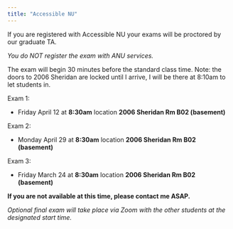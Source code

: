 ```yaml
---
title: "Accessible NU"
---
```


If you are registered with Accessible NU your exams will be proctored by our graduate TA.

*You do NOT register the exam with ANU services.*

The exam will begin 30 minutes before the standard class time. Note: the doors to 2006 Sheridan are locked until I arrive, I will be there at 8:10am to let students in.

Exam 1:

-   Friday April 12 at **8:30am** location **2006 Sheridan Rm B02 (basement)**

Exam 2:

-   Monday April 29 at **8:30am** location **2006 Sheridan Rm B02 (basement)**

Exam 3:

-   Friday March 24 at **8:30am** location **2006 Sheridan Rm B02 (basement)**

**If you are not available at this time, please contact me ASAP.**

*Optional final exam will take place via Zoom with the other students at the designated start time.*
